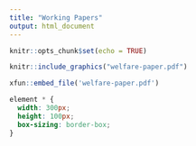 ```yaml
---
title: "Working Papers"
output: html_document
---
```


```r
knitr::opts_chunk$set(echo = TRUE)
```

```r
knitr::include_graphics("welfare-paper.pdf")
```

```r
xfun::embed_file('welfare-paper.pdf')
```

```css
element * {
  width: 300px;
  height: 100px;
  box-sizing: border-box;
}
```